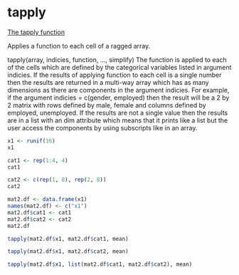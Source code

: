 tapply
========================================================
[The tapply function](http://www.ats.ucla.edu/stat/r/library/advanced_function_r.htm#tapply)

Applies a function to each cell of a ragged array.

tapply(array, indicies, function, ..., simplify)
The function is applied to each of the cells which are defined by the categorical variables listed in argument indicies. If the results of applying function to each cell is a single number then the results are returned in a multi-way array which has as many dimensions as there are components in the argument indicies. For example, if the argument indicies = c(gender, employed) then the result will be a 2 by 2 matrix with rows defined by male, female and columns defined by employed, unemployed. If the results are not a single value then the results are in a list with an dim attribute which means that it prints like a list but the user access the components by using subscripts like in an array.

```r
x1 <- runif(16)
x1
```

```r
cat1 <- rep(1:4, 4)
cat1
```


```r
cat2 <- c(rep(1, 8), rep(2, 8))
cat2
```



```r
mat2.df <- data.frame(x1)
names(mat2.df) <- c("x1")
mat2.df$cat1 <- cat1
mat2.df$cat2 <- cat2
mat2.df
```

```r
tapply(mat2.df$x1, mat2.df$cat1, mean)
```


```r
tapply(mat2.df$x1, mat2.df$cat2, mean)
```

```r
tapply(mat2.df$x1, list(mat2.df$cat1, mat2.df$cat2), mean)
```



